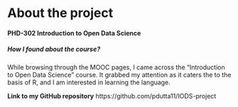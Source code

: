 
# About the project

#### PHD-302 Introduction to Open Data Science

##### How I found about the course?

While browsing through the MOOC pages, I came across the "Introduction to Open Data Science" course. It grabbed my attention as it caters the to the basis of R, and I am interested in learning the language.

**Link to my GitHub repository**
https://github.com/pdutta11/IODS-project




